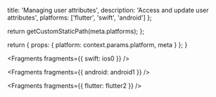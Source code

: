 
  title: 'Managing user attributes',
  description: 'Access and update user attributes',
  platforms: ['flutter', 'swift', 'android']
};

  return getCustomStaticPath(meta.platforms);
};

  return {
    props: {
      platform: context.params.platform,
      meta
    }
  };
}


<Fragments fragments={{ swift: ios0 }} />


<Fragments fragments={{ android: android1 }} />


<Fragments fragments={{ flutter: flutter2 }} />
